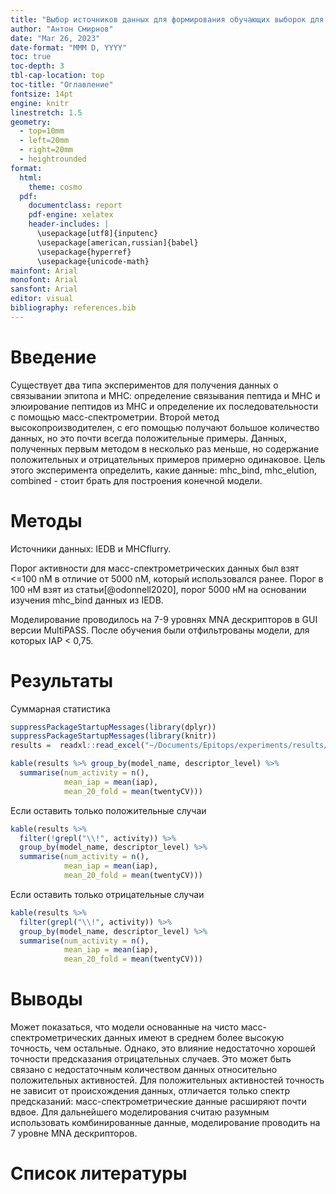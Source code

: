 ```yaml
---
title: "Выбор источников данных для формирования обучающих выборок для моделей эпитоп-МНС."
author: "Антон Смирнов"
date: "Mar 26, 2023"
date-format: "MMM D, YYYY"
toc: true
toc-depth: 3
tbl-cap-location: top
toc-title: "Оглавление"
fontsize: 14pt
engine: knitr
linestretch: 1.5
geometry:
  - top=10mm
  - left=20mm
  - right=20mm
  - heightrounded
format:
  html:
    theme: cosmo
  pdf:
    documentclass: report
    pdf-engine: xelatex
    header-includes: |
      \usepackage[utf8]{inputenc}
      \usepackage[american,russian]{babel}
      \usepackage{hyperref}  
      \usepackage{unicode-math}
mainfont: Arial
monofont: Arial
sansfont: Arial
editor: visual
bibliography: references.bib
---
```


# Введение

Существует два типа экспериментов для получения данных о связывании эпитопа и МНС: определение связывания пептида и МНС и элюирование пептидов из МНС и определение их последовательности с помощью масс-спектрометрии. Второй метод высокопроизводителен, с его помощью получают большое количество данных, но это почти всегда положительные примеры. Данных, полученных первым методом в несколько раз меньше, но содержание положительных и отрицательных примеров примерно одинаковое. Цель этого эксперимента определить, какие данные: mhc_bind, mhc_elution, combined - стоит брать для построения конечной модели.

# Методы

Источники данных: IEDB и MHCflurry.

Порог активности для масс-спектрометрических данных был взят \<=100 nM в отличие от 5000 nM, который использовался ранее. Порог в 100 нМ взят из статьи[@odonnell2020], порог 5000 нМ на основании изучения mhc_bind данных из IEDB.

Моделирование проводилось на 7-9 уровнях MNA дескрипторов в GUI версии MultiPASS. После обучения были отфильтрованы модели, для которых IAP \< 0,75.

# Результаты

Суммарная статистика

```r
suppressPackageStartupMessages(library(dplyr)) 
suppressPackageStartupMessages(library(knitr))
results =  readxl::read_excel("~/Documents/Epitops/experiments/results/results.xlsx")

kable(results %>% group_by(model_name, descriptor_level) %>%
  summarise(num_activity = n(),
            mean_iap = mean(iap),
            mean_20_fold = mean(twentyCV)))

```

Если оставить только положительные случаи

```r
kable(results %>%
  filter(!grepl("\\!", activity)) %>% 
  group_by(model_name, descriptor_level) %>%
  summarise(num_activity = n(),
            mean_iap = mean(iap),
            mean_20_fold = mean(twentyCV)))
```

Если оставить только отрицательные случаи

```r
kable(results %>%
  filter(grepl("\\!", activity)) %>% 
  group_by(model_name, descriptor_level) %>%
  summarise(num_activity = n(),
            mean_iap = mean(iap),
            mean_20_fold = mean(twentyCV)))
```

# Выводы

Может показаться, что модели основанные на чисто масс-спектрометрических данных имеют в среднем более высокую точность, чем остальные. Однако, это влияние недостаточно хорошей точности предсказания отрицательных случаев. Это может быть связано с недостаточным количеством данных относительно положительных активностей. Для положительных активностей точность не зависит от происхождения данных, отличается только спектр предсказаний: масс-спектрометрические данные расширяют почти вдвое. Для дальнейшего моделирования считаю разумным использовать комбинированные данные, моделирование проводить на 7 уровне MNA дескрипторов.

# Список литературы
